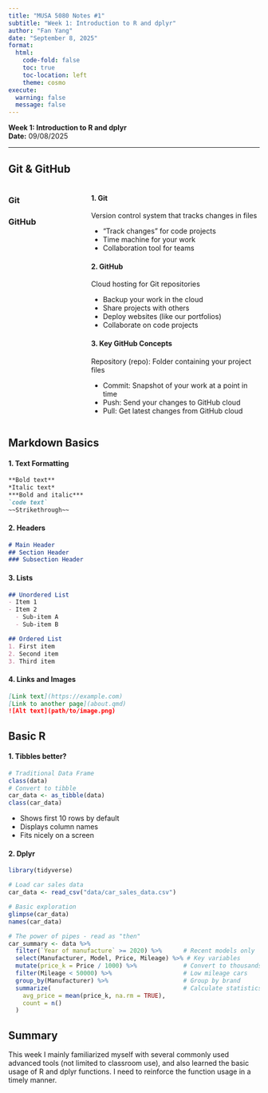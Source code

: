 ```yaml
---
title: "MUSA 5080 Notes #1"
subtitle: "Week 1: Introduction to R and dplyr"
author: "Fan Yang"
date: "September 8, 2025"
format:
  html:
    code-fold: false
    toc: true
    toc-location: left
    theme: cosmo
execute:
  warning: false
  message: false
---
```


::: {.callout-note}
**Week 1: Introduction to R and dplyr**  
**Date:** 09/08/2025
:::

---

## Git & GitHub

:::: {.columns}

::: {.column width="30%"}
### Git
### GitHub
:::

::: {.column width="70%"}
#### 1. **Git**
Version control system that tracks changes in files

- "Track changes" for code projects
- Time machine for your work
- Collaboration tool for teams

#### 2. **GitHub**
Cloud hosting for Git repositories

- Backup your work in the cloud
- Share projects with others
- Deploy websites (like our portfolios)
- Collaborate on code projects

#### 3. **Key GitHub Concepts**
Repository (repo): Folder containing your project files

- Commit: Snapshot of your work at a point in time
- Push: Send your changes to GitHub cloud
- Pull: Get latest changes from GitHub cloud
:::

::::

## Markdown Basics

#### 1. **Text Formatting**

```markdown
**Bold text**
*Italic text*
***Bold and italic***
`code text`
~~Strikethrough~~
```

#### 2. **Headers**

```markdown
# Main Header
## Section Header
### Subsection Header
```

#### 3. **Lists**

```markdown
## Unordered List
- Item 1
- Item 2
  - Sub-item A
  - Sub-item B

## Ordered List  
1. First item
2. Second item
3. Third item
```

#### 4. **Links and Images**

```markdown
[Link text](https://example.com)
[Link to another page](about.qmd)
![Alt text](path/to/image.png)
```

## Basic R

#### 1. **Tibbles better?**

```r
# Traditional Data Frame
class(data)
# Convert to tibble
car_data <- as_tibble(data)
class(car_data)
```

- Shows first 10 rows by default
- Displays column names
- Fits nicely on a screen

#### 2. **Dplyr**

```r
library(tidyverse)

# Load car sales data
car_data <- read_csv("data/car_sales_data.csv")

# Basic exploration
glimpse(car_data)
names(car_data)
```

```r
# The power of pipes - read as "then"
car_summary <- data %>%
  filter(`Year of manufacture` >= 2020) %>%      # Recent models only
  select(Manufacturer, Model, Price, Mileage) %>% # Key variables
  mutate(price_k = Price / 1000) %>%             # Convert to thousands
  filter(Mileage < 50000) %>%                    # Low mileage cars
  group_by(Manufacturer) %>%                     # Group by brand
  summarize(                                     # Calculate statistics
    avg_price = mean(price_k, na.rm = TRUE),
    count = n()
  )
```

## Summary

::: {.callout-tip}
This week I mainly familiarized myself with several commonly used advanced tools (not limited to classroom use), and also learned the basic usage of R and dplyr functions. I need to reinforce the function usage in a timely manner.
:::
